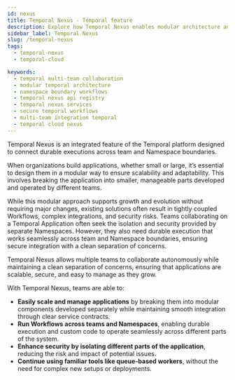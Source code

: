 ```yaml
---
id: nexus
title: Temporal Nexus - Temporal feature
description: Explore how Temporal Nexus enables modular architecture and secure multi-team collaboration by abstracting Temporal primitives into clean Nexus Service APIs across namespace boundaries.
sidebar_label: Temporal Nexus
slug: /temporal-nexus
tags:
  - temporal-nexus
  - temporal-cloud

keywords:
  - temporal multi-team collaboration
  - modular temporal architecture
  - namespace boundary workflows
  - temporal nexus api registry
  - temporal nexus services
  - secure temporal workflows
  - multi-team integration temporal
  - temporal cloud nexus
---
```


Temporal Nexus is an integrated feature of the Temporal platform designed to connect durable executions across team and Namespace boundaries.

When organizations build applications, whether small or large, it’s essential to design them in a modular way to ensure scalability and adaptability. 
This involves breaking the application into smaller, manageable parts developed and operated by different teams. 

While this modular approach supports growth and evolution without requiring major changes, existing solutions often result in tightly coupled Workflows, complex integrations, and security risks.
Teams collaborating on a Temporal Application often seek the isolation and security provided by separate Namespaces. However, they also need durable execution that works seamlessly across team and Namespace boundaries, ensuring secure integration with a clean separation of concerns.

Temporal Nexus allows multiple teams to collaborate autonomously while maintaining a clean separation of concerns, ensuring that applications are scalable, secure, and easy to manage as they grow.

With Temporal Nexus, teams are able to:
- **Easily scale and manage applications** by breaking them into modular components developed separately while maintaining smooth integration through clear service contracts.
- **Run Workflows across teams and Namespaces**, enabling durable execution and custom code to operate seamlessly across different parts of the system.
- **Enhance security by isolating different parts of the application**, reducing the risk and impact of potential issues.
- **Continue using familiar tools like queue-based workers**, without the need for complex new setups or deployments.

